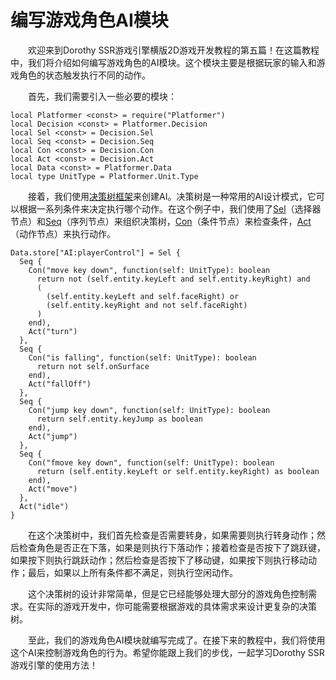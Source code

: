 
# 编写游戏角色AI模块

&emsp;&emsp;欢迎来到Dorothy SSR游戏引擎横版2D游戏开发教程的第五篇！在这篇教程中，我们将介绍如何编写游戏角色的AI模块。这个模块主要是根据玩家的输入和游戏角色的状态触发执行不同的动作。

&emsp;&emsp;首先，我们需要引入一些必要的模块：

```tl title="Script/AI.tl"
local Platformer <const> = require("Platformer")
local Decision <const> = Platformer.Decision
local Sel <const> = Decision.Sel
local Seq <const> = Decision.Seq
local Con <const> = Decision.Con
local Act <const> = Decision.Act
local Data <const> = Platformer.Data
local type UnitType = Platformer.Unit.Type
```

&emsp;&emsp;接着，我们使用[决策树框架](/docs/api/Class/Platformer/Decision)来创建AI。决策树是一种常用的AI设计模式，它可以根据一系列条件来决定执行哪个动作。在这个例子中，我们使用了[Sel](/docs/api/Class/Platformer/Decision#sel)（选择器节点）和[Seq](/docs/api/Class/Platformer/Decision#seq)（序列节点）来组织决策树，[Con](/docs/api/Class/Platformer/Decision#con)（条件节点）来检查条件，[Act](/docs/api/Class/Platformer/Decision#act)（动作节点）来执行动作。

```tl title="Script/AI.tl"
Data.store["AI:playerControl"] = Sel {
  Seq {
    Con("move key down", function(self: UnitType): boolean
      return not (self.entity.keyLeft and self.entity.keyRight) and
      (
        (self.entity.keyLeft and self.faceRight) or
        (self.entity.keyRight and not self.faceRight)
      )
    end),
    Act("turn")
  },
  Seq {
    Con("is falling", function(self: UnitType): boolean
      return not self.onSurface
    end),
    Act("fallOff")
  },
  Seq {
    Con("jump key down", function(self: UnitType): boolean
      return self.entity.keyJump as boolean
    end),
    Act("jump")
  },
  Seq {
    Con("fmove key down", function(self: UnitType): boolean
      return (self.entity.keyLeft or self.entity.keyRight) as boolean
    end),
    Act("move")
  },
  Act("idle")
}
```

&emsp;&emsp;在这个决策树中，我们首先检查是否需要转身，如果需要则执行转身动作；然后检查角色是否正在下落，如果是则执行下落动作；接着检查是否按下了跳跃键，如果按下则执行跳跃动作；然后检查是否按下了移动键，如果按下则执行移动动作；最后，如果以上所有条件都不满足，则执行空闲动作。

&emsp;&emsp;这个决策树的设计非常简单，但是它已经能够处理大部分的游戏角色控制需求。在实际的游戏开发中，你可能需要根据游戏的具体需求来设计更复杂的决策树。

&emsp;&emsp;至此，我们的游戏角色AI模块就编写完成了。在接下来的教程中，我们将使用这个AI来控制游戏角色的行为。希望你能跟上我们的步伐，一起学习Dorothy SSR游戏引擎的使用方法！